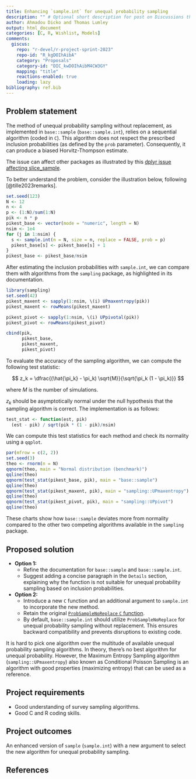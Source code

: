 ```yaml
---
title: Enhancing `sample.int` for unequal probability sampling
description: "" # Optional short description for post on Discussions thread
author: Ahmadou Dicko and Thomas Lumley
output: html_document
categories: [C, R, Wishlist, Models]
comments:
  giscus:
    repo: "r-devel/r-project-sprint-2023"
    repo-id: "R_kgDOIhAibA"
    category: "Proposals"
    category-id: "DIC_kwDOIhAibM4CW3GY"
    mapping: "title"
    reactions-enabled: true
    loading: lazy
bibliography: ref.bib
---
```


## Problem statement

The method of unequal probability sampling without replacement, as implemented in `base::sample` (`base::sample.int`), relies on a sequential algorithm (coded in `C`). This algorithm does not respect the prescribed inclusion probabilities (as defined by the `prob` parameter). Consequently, it can produce a biased Horvitz-Thompson estimate.

The issue can affect other packages as illustrated by this [dplyr issue affecting slice_sample](https://github.com/tidyverse/dplyr/issues/6848).

To better understand the problem, consider the illustration below, following [@tille2023remarks].

```r
set.seed(123)
N <- 12
n <- 4
p <- (1:N)/sum(1:N)
pik <- n * p
pikest_base <- vector(mode = "numeric", length = N)
nsim <- 1e4
for (j in 1:nsim) {
  s <- sample.int(n = N, size = n, replace = FALSE, prob = p)
  pikest_base[s] <- pikest_base[s] + 1
}
pikest_base <- pikest_base/nsim
```

After estimating the inclusion probabilities with `sample.int`, we can compare them with algorithms from the `sampling` package, as highlighted in its documentation.

```r
library(sampling)
set.seed(42)
pikest_maxent <- sapply(1:nsim, \(i) UPmaxentropy(pik))
pikest_maxent <- rowMeans(pikest_maxent)

pikest_pivot <- sapply(1:nsim, \(i) UPpivotal(pik))
pikest_pivot <- rowMeans(pikest_pivot)

cbind(pik,
      pikest_base,
      pikest_maxent,
      pikest_pivot)
```

To evaluate the accuracy of the sampling algorithm, we can compute the following test statistic:


$$
z_k = \dfrac{(\hat{\pi_k} - \pi_k) \sqrt{M}}{\sqrt{\pi_k (1 - \pi_k)}}
$$

where $M$ is the number of simulations.

$z_k$ should be asymptotically normal under the null hypothesis that the sampling algorithm is correct. The implementation is as follows:

```r
test_stat <- function(est, pik)
  (est - pik) / sqrt(pik * (1 - pik)/nsim)
```

We can compute this test statistics for each method and check its normality using a `qqplot`.

```r
par(mfrow = c(2, 2))
set.seed(3)
theo <- rnorm(n = N)
qqnorm(theo, main = "Normal distribution (benchmark)")
qqline(theo)
qqnorm(test_stat(pikest_base, pik), main = "base::sample")
qqline(theo)
qqnorm(test_stat(pikest_maxent, pik), main = "sampling::UPmaxentropy")
qqline(theo)
qqnorm(test_stat(pikest_pivot, pik), main = "sampling::UPpivot")
qqline(theo)
```

These charts show how `base::sample` deviates more from normality compared to the other two competing algorithms available in the `sampling` package.


## Proposed solution

- **Option 1:**
  - Refine the documentation for `base::sample` and `base::sample.int`.
  - Suggest adding a concise paragraph in the `Details` section, explaining why the function is not suitable for unequal probability sampling based on inclusion probabilities.

- **Option 2:**
  - Introduce a new `C` function and an additional argument to `sample.int` to incorporate the new method.
  - Retain the original [`ProbSampleNoReplace` `C` function](https://github.com/wch/r-source/blob/7ad1c5790841572c88955b1da805d28174ff0b56/src/main/random.c#L406).
  - By default, `base::sample.int` should utilize `ProbSampleNoReplace` for unequal probability sampling without replacement. This ensures backward compatibility and prevents disruptions to existing code.


It is hard to pick one algorithm over the multitude of available unequal probability sampling algorithms. In theory, there's no best algorithm for unequal probability. However, the Maximum Entropy Sampling algorithm (`sampling::UPmaxentropy`) also known as Conditional Poisson Sampling is an algorithm with good properties (maximizing entropy) that can be used as a reference.

## Project requirements

- Good understanding of survey sampling algorithms.
- Good C and R coding skills.

## Project outcomes

An enhanced version of `sample` (`sample.int`) with a new argument to select the new algorithm for unequal probability sampling.

## References

<div id="refs"></div>
